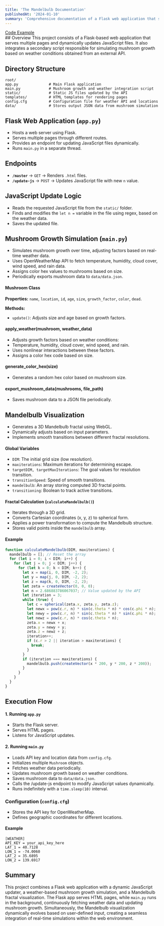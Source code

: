 ```yaml
---
title: 'The Mandelbulb Documentation'
publishedAt: '2024-01-10'
summary: 'Comprehensive documentation of a Flask web application that serves multiple pages and a mushroom growth simulation influenced by real-time weather data.'
---
```


<div className="flex space-x-4">
  <a className="flex items-center transition-all hover:text-neutral-800 dark:hover:text-neutral-100"
    href="https://github.com/Alyxfranck/Mushroom"
    target="_blank">
    <ArrowIcon />
    <span className="ml-2 h-7">Code</span>
  </a>
  <a className="flex items-center transition-all hover:text-neutral-800 dark:hover:text-neutral-100"
    href="/Bulbs"
    target="_blank">
    <ArrowIcon />
    <span className="ml-2 h-7">Example</span>
  </a>
</div>
## Overview
This project consists of a Flask-based web application that serves multiple pages and dynamically updates JavaScript files. It also integrates a secondary script responsible for simulating mushroom growth based on weather conditions obtained from an external API.

## Directory Structure
```
root/
app.py              # Main Flask application
main.py             # Mushroom growth and weather integration script
static/             # Static JS files updated by the API
templates/          # HTML templates for rendering pages
config.cfg          # Configuration file for weather API and locations
data/               # Stores output JSON data from mushroom simulation
```

## Flask Web Application (`app.py`)
- Hosts a web server using Flask.
- Serves multiple pages through different routes.
- Provides an endpoint for updating JavaScript files dynamically.
- Runs `main.py` in a separate thread.

## Endpoints
- **`/master`** → `GET` → Renders `.html` files.
- **`/update-js`** → `POST` → Updates JavaScript file with new `n` value.

## JavaScript Update Logic
- Reads the requested JavaScript file from the `static/` folder.
- Finds and modifies the `let n =` variable in the file using regex, based on the weather data.
- Saves the updated file.

## Mushroom Growth Simulation (`main.py`)
- Simulates mushroom growth over time, adjusting factors based on real-time weather data.
- Uses OpenWeatherMap API to fetch temperature, humidity, cloud cover, wind speed, and rain data.
- Assigns color hex values to mushrooms based on size.
- Periodically exports mushroom data to `data/data.json`.

#### Mushroom Class
**Properties:** `name`, `location`, `id`, `age`, `size`, `growth_factor`, `color`, `dead`.

**Methods:**
- `update()`: Adjusts size and age based on growth factors.

#### apply_weather(mushroom, weather_data)
- Adjusts growth factors based on weather conditions:
- Temperature, humidity, cloud cover, wind speed, and rain.
- Uses nonlinear interactions between these factors.
- Assigns a color hex code based on size.

#### generate_color_hex(size)
- Generates a random hex color based on mushroom size.

#### export_mushroom_data(mushrooms, file_path)
- Saves mushroom data to a JSON file periodically.

## Mandelbulb Visualization 
- Generates a 3D Mandelbulb fractal using WebGL.
- Dynamically adjusts based on input parameters.
- Implements smooth transitions between different fractal resolutions.

#### Global Variables
- `DIM`: The initial grid size (low resolution).
- `maxiterations`: Maximum iterations for determining escape.
- `targetDIM, targetMaxIterations`: The goal values for resolution transition.
- `transitionSpeed`: Speed of smooth transitions.
- `mandelbulb`: An array storing computed 3D fractal points.
- `transitioning`: Boolean to track active transitions.

#### Fractal Calculation (`calculateMandelbulb()`)
- Iterates through a 3D grid.
- Converts Cartesian coordinates (x, y, z) to spherical form.
- Applies a power transformation to compute the Mandelbulb structure.
- Stores valid points inside the `mandelbulb` array.

#### Example
```javascript
function calculateMandelbulb(DIM, maxiterations) {
  mandelbulb = []; // Reset the array
  for (let i = 0; i < DIM; i++) {
    for (let j = 0; j < DIM; j++) {
      for (let k = 0; k < DIM; k++) {
        let x = map(i, 0, DIM, -2, 2);
        let y = map(j, 0, DIM, -2, 2);     
        let z = map(k, 0, DIM, -2, 2);
        let zeta = createVector(0, 0, 0);
        let n = 2.686883786067037; // Value updated by the API
        let iteration = 3;
        while (true) {
          let c = spherical(zeta.x, zeta.y, zeta.z);
          let newx = pow(c.r, n) * sin(c.theta * n) * cos(c.phi * n);
          let newy = pow(c.r, n) * sin(c.theta * n) * sin(c.phi * n);
          let newz = pow(c.r, n) * cos(c.theta * n);
          zeta.x = newx + x;
          zeta.y = newy + y;
          zeta.z = newz + z;
          iteration++;
          if (c.r > 2 || iteration > maxiterations) {
            break;
          }
        }
        if (iteration === maxiterations) {
          mandelbulb.push(createVector(x * 200, y * 200, z * 200));
        }
      }
    }
  }
}
```

## Execution Flow
#### 1. Running `app.py`
- Starts the Flask server.
- Serves HTML pages.
- Listens for JavaScript updates.

#### 2. Running `main.py`
- Loads API key and location data from `config.cfg`.
- Initializes multiple `Mushroom` objects.
- Fetches weather data periodically.
- Updates mushroom growth based on weather conditions.
- Saves mushroom data to `data/data.json`.
- Calls the /update-js endpoint to modify JavaScript values dynamically.
- Runs indefinitely with a `time.sleep(10)` interval.

### Configuration (`config.cfg`)
- Stores the API key for OpenWeatherMap.
- Defines geographic coordinates for different locations.

#### Example
```
[WEATHER]
API_KEY = your_api_key_here
LAT_1 = 40.7128
LON_1 = -74.0060
LAT_2 = 35.6895
LON_2 = 139.6917
```

## Summary
This project combines a Flask web application with a dynamic JavaScript updater, a weather-based mushroom growth simulation, and a Mandelbulb fractal visualization. The Flask app serves HTML pages, while `main.py` runs in the background, continuously fetching weather data and updating mushroom growth. Simultaneously, the Mandelbulb visualization dynamically evolves based on user-defined input, creating a seamless integration of real-time simulations within the web environment.

